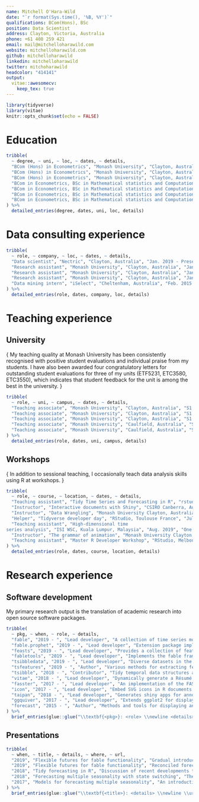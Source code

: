 ```yaml
---
name: Mitchell O'Hara-Wild
date: "`r format(Sys.time(), '%B, %Y')`"
qualifications: BCom(Hons), BSc
position: Data Scientist
address: Clayton, Victoria, Australia
phone: +61 408 259 421
email: mail@mitchelloharawild.com
website: mitchelloharawild.com
github: mitchelloharawild
linkedin: mitchelloharawild
twitter: mitchoharawild
headcolor: "414141"
output: 
  vitae::awesomecv:
    keep_tex: true
---
```


```r
library(tidyverse)
library(vitae)
knitr::opts_chunk$set(echo = FALSE)
```

# Education
```r
tribble(
  ~ degree, ~ uni, ~ loc, ~ dates, ~ details,
  "BCom (Hons) in Econometrics", "Monash University", "Clayton, Australia", "Mar. 2017 - Nov. 2017", "Recipient of the Econometrics Honours Memorial Scholarship, Dean's Honour, Dean's Commendation, and best in class for 5 units.",
  "BCom (Hons) in Econometrics", "Monash University", "Clayton, Australia", "Mar. 2017 - Nov. 2017", "Honours research project was to develop a state space model for quickly forecasting time series with multiple seasonalities.",
  "BCom (Hons) in Econometrics", "Monash University", "Clayton, Australia", "Mar. 2017 - Nov. 2017", "Studied units include Bayesian and frequentist econometrics, advanced statistical modelling and computational science.",
  "BCom in Econometrics, BSc in Mathematical statistics and Computational Science", "Monash University", "Clayton, Australia", "Mar. 2013 - Nov. 2016", "Recipient of the Monash Community Leaders Scholarship, International Institute of Forecasters Award, and best in class for 4 units.",
  "BCom in Econometrics, BSc in Mathematical statistics and Computational Science", "Monash University", "Clayton, Australia", "Mar. 2013 - Nov. 2016", "Mentor for the Access Monash Ambassador Program (2015 and 2016)",
  "BCom in Econometrics, BSc in Mathematical statistics and Computational Science", "Monash University", "Clayton, Australia", "Mar. 2013 - Nov. 2016", "Participant of the Vice-Chancellor's Ancora Imparo Student Leadership Program (2014)",
  "BCom in Econometrics, BSc in Mathematical statistics and Computational Science", "Monash University", "Clayton, Australia", "Mar. 2013 - Nov. 2016", "Studied a broad collection of units covering many aspects of data science. The three disciplines I majored in explored different perspectives for working with data."
) %>% 
  detailed_entries(degree, dates, uni, loc, details)
```

# Data consulting experience

```r
tribble(
  ~ role, ~ company, ~ loc, ~ dates, ~ details,
  "Data scientist", "Nectric", "Clayton, Australia", "Jan. 2019 - Present", "A variety of consulting projects with substantial spatio-temporal modelling tasks.",
  "Research assistant", "Monash University", "Clayton, Australia", "Jan. 2016 - Present", "Involved in many internal and external data projects of varying size and complexity.",
  "Research assistant", "Monash University", "Clayton, Australia", "Jan. 2016 - Present", "Projects typically feature large scale time series modelling or analysis, cross-sectional modelling and creating tools for improving workflows.",
  "Research assistant", "Monash University", "Clayton, Australia", "Jan. 2016 - Present", "Consulting project clients include: Huawei, Monash University, R Consortium, NSW Chief Scientist office, DiabetesLab and Tennis Australia.",
  "Data mining intern", "iSelect", "Cheltenham, Australia", "Feb. 2015 - Mar. 2015", "Improved business reporting with interactive visualisations, and model-based anomaly detection.",
) %>% 
  detailed_entries(role, dates, company, loc, details)
```

# Teaching experience

## University

\footnotesize{
My teaching quality at Monash University has been consistently recognised with positive student evaluations and individual praise from my students. I have also been awarded four congratulatory letters for outstanding student evaluations for three of my units (ETF5231, ETC3580, ETC3550), which indicates that student feedback for the unit is among the best in the university.
}

```r
tribble(
  ~ role, ~ uni, ~ campus, ~ dates, ~ details,
  "Teaching associate", "Monash University", "Clayton, Australia", "S1 2018 - Present", "Advanced statistical modelling (ETC3580)",
  "Teaching associate", "Monash University", "Clayton, Australia", "S1 2018 - Present", "Data modelling and computing (ETC1010)",
  "Teaching associate", "Monash University", "Clayton, Australia", "S1 2018 - Present", "Applied forecasting for business and economics (ETC3550)",
  "Teaching associate", "Monash University", "Caulfield, Australia", "S1 2016 - S1 2018", "Business forecasting (ETF3231/ETF5231)",
  "Teaching associate", "Monash University", "Caulfield, Australia", "S1 2016 - S1 2018", "Mathematics for business (ETF2700)",
) %>% 
  detailed_entries(role, dates, uni, campus, details)
```

## Workshops

\footnotesize{
In addition to sessional teaching, I occasionally teach data analysis skills using R at workshops.
}

```r
tribble(
  ~ role, ~ course, ~ location, ~ dates, ~ details,
  "Teaching assistant", "Tidy Time Series and Forecasting in R", "rstudio::conf, San Francisco, California", "Jan. 2020", "Two day workshop with Rob Hyndman on forecasting using tidyverse workflows.",
  "Instructor", "Interactive documents with Shiny", "CSIRO Canberra, Australia", "Nov. 2019", "Two day intermediate workshop on developing of shiny applications.",
  "Instructor", "Data Wrangling", "Monash University Clayton, Australia", "Sep. 2019", "A short workshop in the student ran 'R Workshops for Beginners' series on using tidyr and dplyr to wrangle data.",
  "Helper", "Tidyverse developer day", "RStudio, Toulouse France", "Jul. 2019", "A one day developer day where I helped R users resolve issues on tidyverse packages.",
  "Teaching assistant", "High-dimensional time
series analysis", "ISI WSC, Kuala Lumpur, Malaysia", "Aug. 2019", "One day short course with Rob Hyndman for analysing and forecasting large collections of time series.",
  "Instructor", "The grammar of animation", "Monash University Clayton, Australia", "Mar. 2019", "A short workshop for NUMBAT group on creating animated graphics in R with gganimate",
  "Teaching assistant", "Master R Developer Workshop", "RStudio, Melbourne Australia", "Dec. 2016", "A two day workshop with Hadley Wicham on programming with R and developing R packages.",
) %>% 
  detailed_entries(role, dates, course, location, details)
```

# Research experience

## Software development

My primary research output is the translation of academic research into open source software packages.

```r
tribble(
  ~ pkg, ~ when, ~ role, ~ details,
  "fable", "2019 - ", "Lead developer", "A collection of time series models for use in a tidyverse workflow.",
  "fable.prophet", "2019 - ", "Lead developer", "Extension package implementing the prophet forecasting procedure for fable.",
  "feasts", "2019 - ", "Lead developer", "Provides a collection of features, decompositions, statistical summaries and graphics functions for the analysing tidy time series data.",
  "fabletools", "2019 - ", "Lead developer", "Implements the fable framework for analysing time series within a tidyverse workflow. This package is developer oriented, allowing developers to extend the framework with their own models and algorithms.",
  "tsibbledata", "2019 - ", "Lead developer", "Diverse datasets in the 'tsibble' data structure. These datasets are useful for learning and demonstrating how tidy temporal data can tidied, visualised, and forecasted.",
  "tsfeatures", "2019 - ", "Author", "Various methods for extracting features from time series data.",
  "tsibble", "2018 - ", "Contributor", "Tidy temporal data structures and tools. The data for the tidy time series collection of packages.",
  "vitae", "2018 - ", "Lead developer", "Dynamically generate a Résumé or CV using R Markdown. This CV is created using code with that package!",
  "fasster", "2017 - ", "Lead developer", "An implementation of the FASSTER (Forecasting with Additive Switching of Seasonality, Trend and Exogenous Regressors) model in the fable framework. This is the model developed for my honours thesis.",
  "icon", "2017 - ", "Lead developer", "Embed SVG icons in R documents such as slides, reports and apps.",
  "taipan", "2018 - ", "Lead developer", "Generates shiny apps for annotating image data. Image annotations are typically used for training and evaluation of machine learning models.",
  "ggquiver", "2017 - ", "Lead developer", "Extends ggplot2 for displaying vector fields on plots.",
  "forecast", "2015 - ", "Author", "Methods and tools for displaying and analysing univariate time series forecasts including exponential smoothing via state space models and automatic ARIMA modelling."
) %>% 
  brief_entries(glue::glue("\\textbf{<pkg>}: <role> \\newline <details>", .open = "<", .close = ">"), when, .protect = FALSE)
```

<!-- ## Academic research -->

<!-- fasster, taipan, fable -->

## Presentations

```r
tribble(
  ~ when, ~ title, ~ details, ~ where, ~ url,
  "2019", "Flexible futures for fable functionality", "Gradual introduction to tidy forecasting with fable. Flexibility is demonstrated with combination modelling and package extensibilitiy.", "MelbURN meetup", "https://slides.mitchelloharawild.com/fable-tfeam/",
  "2019", "Flexible futures for fable functionality", "Reconciled forecasting of many time series with model combinations.", "ISF 2019", "https://slides.mitchelloharawild.com/isf2019/",
  "2018", "Tidy forecasting in R", "Discussion of recent developments to the fable framework.", "MelbURN meetup", "https://slides.mitchelloharawild.com/fable-tfeam/",
  "2018", "Forecasting multiple seasonality with state switching", "The FASSTER model with the fable framework.", "useR! 2018", "https://slides.mitchelloharawild.com/user2018",
  "2017", "Models for forecasting multiple seasonality", "An introduction to the FASSTER model.", "MelbURN meetup", "https://slides.mitchelloharawild.com/melburn17/",
) %>% 
  brief_entries(glue::glue("\\textbf{<title>}: <details> \\newline \\url{<url>}", .open = "<", .close = ">"), when, .protect = FALSE)
```

<!-- # Relevant Skills -->
<!-- ```{r} -->
<!-- cvskill("Data Analysis", c("Visualisation", "Data Cleaning", "Forecasting", "Modelling", "Communication", "Inference", "Machine Learning", "Web Scraping")) -->
<!-- cvskill("Programming", c("R", "Python", "SQL", "Java", "C", "C++", "HTML/CSS", "TeX", "MATLAB")) -->
<!-- ``` -->

<!-- # Awards & Achievements -->
<!-- ## Awards -->
<!-- ```{r} -->
<!-- tribble( -->
<!--   ~ award, ~ from, ~ year, -->
<!--   "Commerce Dean's Honour", "Monash", "2017", -->
<!--   "Commerce Dean's Commendation", "Monash", "2016", -->
<!--   "Science Dean’s List", "Monash", "2014-2016", -->
<!--   "International Institute of Forecasters Award", "IIF", "2014", -->
<!--   "Rotary Youth Leadership Award", "Rotary", "2013" -->
<!-- ) %>% -->
<!--   brief_entries(award, year, from) -->
<!-- ``` -->

<!-- ## Scholarships -->
<!-- ```{r} -->
<!-- tribble( -->
<!--   ~ scholarship, ~ from, ~ year, -->
<!--   "Econometrics Honours Memorial Scholarship", "Monash", "2017", -->
<!--   "Monash Community Leaders Scholarship", "Monash", "2015 & 2016", -->
<!--   "Mitcham Rotary Scholarship", "Rotary", "2011 & 2012" -->
<!-- ) %>% -->
<!--   brief_entries(scholarship, year, from) -->
<!-- ``` -->

<!-- \hspace{3em} -->

<!-- ## Competitions -->
<!-- ```{r} -->
<!-- tribble( -->
<!--   ~ competition, ~ from, ~ year, -->
<!--   "UseR! 2018 Datathon Champion", "UseR!", "2018", -->
<!--   "RMIT SBITL Analytics Competition Champion", "RMIT", "2017", -->
<!--   "RMIT SBITL Analytics Competition Champion", "RMIT", "2016" -->
<!-- ) %>% -->
<!--   brief_entries(competition, year, from) -->
<!-- ``` -->
